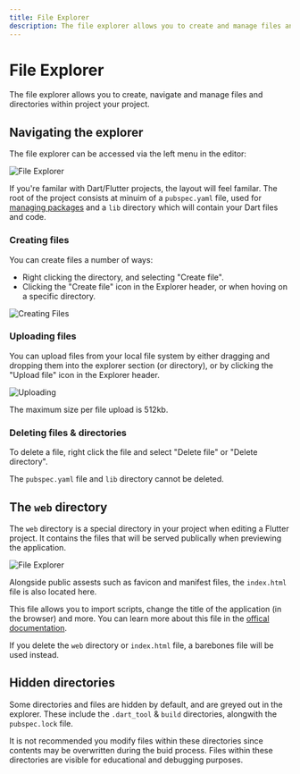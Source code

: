```yaml
---
title: File Explorer
description: The file explorer allows you to create and manage files and directories within a single project.
---
```


# File Explorer

The file explorer allows you to create, navigate and manage files and directories within project your project.

## Navigating the explorer

The file explorer can be accessed via the left menu in the editor:

![File Explorer](/assets/file-explorer-example.png)

If you're familar with Dart/Flutter projects, the layout will feel familar.
The root of the project consists at minuim of a `pubspec.yaml` file,
used for [managing packages](/features/packages) and a `lib` directory which will contain
your Dart files and code.

### Creating files

You can create files a number of ways:

- Right clicking the directory, and selecting "Create file".
- Clicking the "Create file" icon in the Explorer header, or when hoving on a specific directory.

![Creating Files](/assets/file-explorer-creating.gif)

### Uploading files

You can upload files from your local file system by either dragging and dropping them into the explorer section
(or directory), or by clicking the "Upload file" icon in the Explorer header.

![Uploading](/assets/file-explorer-uploading.gif)

<Warning>The maximum size per file upload is 512kb.</Warning>

### Deleting files & directories

To delete a file, right click the file and select "Delete file" or "Delete directory".

<Info>The `pubspec.yaml` file and `lib` directory cannot be deleted.</Info>

## The `web` directory

The `web` directory is a special directory in your project when editing a Flutter project.
It contains the files that will be served publically when previewing the application.

![File Explorer](/assets/file-explorer-web-dir.png)

Alongside public assests such as favicon and manifest files, the `index.html` file is also located here.

This file allows you to import scripts, change the title of the application (in the browser) and more. You can
learn more about this file in the [offical documentation](https://docs.flutter.dev/development/platform-integration/web/initialization).

If you delete the `web` directory or `index.html` file, a barebones file will be used instead.

## Hidden directories

Some directories and files are hidden by default, and are greyed out in the explorer. These include the
`.dart_tool` & `build` directories, alongwith the `pubspec.lock` file. 

It is not recommended you modify files within these directories since contents may be overwritten
during the buid process. Files within these directories are visible for educational and debugging purposes.

